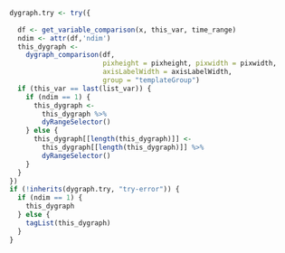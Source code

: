 ```r
dygraph.try <- try({ 
  
  df <- get_variable_comparison(x, this_var, time_range)
  ndim <- attr(df,'ndim')
  this_dygraph <- 
    dygraph_comparison(df,
                       pixheight = pixheight, pixwidth = pixwidth, 
                       axisLabelWidth = axisLabelWidth,
                       group = "templateGroup")
  if (this_var == last(list_var)) {
    if (ndim == 1) {
      this_dygraph <-
        this_dygraph %>% 
        dyRangeSelector()
    } else {
      this_dygraph[[length(this_dygraph)]] <-
        this_dygraph[[length(this_dygraph)]] %>% 
        dyRangeSelector()
    }
  }
})
if (!inherits(dygraph.try, "try-error")) {
  if (ndim == 1) {
    this_dygraph
  } else {
    tagList(this_dygraph)
  }
}
```

